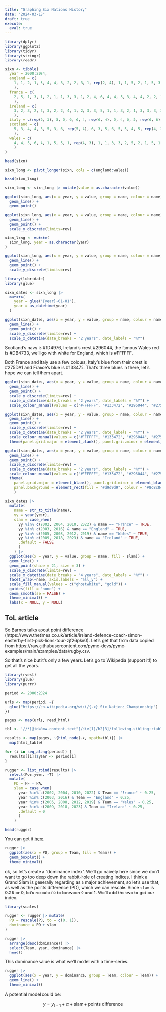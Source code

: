 ```yaml
---
title: "Graphing Six Nations History"
date: "2024-03-18"
draft: true
execute: 
  eval: true
---
```



```r
library(dplyr)
library(ggplot2)
library(tidyr)
library(stringr)
library(readr)

sixn <- tibble(
  year = 2000:2024,
  england = c(
    1, 1, 2, 1, 3, 4, 4, 3, 2, 2, 3, 1, rep(2, 4), 1, 1, 5, 2, 1, 5, 3, 4, 3
    ),
  france = c(
    2, 5, 1, 3, 1, 2, 1, 1, 3, 3, 1, 2, 4, 6, 4, 4, 5, 3, 4, 4, 2, 2, 1, 2, 2
    ),
  ireland = c(
    3, 2, 3, 2, 2, 3, 2, 2, 4, 1, 2, 3, 3, 5, 1, 1, 3, 2, 1, 3, 3, 3, 2, 1, 1
    ),
  italy = c(rep(6, 3), 5, 5, 6, 6, 4, rep(6, 4), 5, 4, 6, 5, rep(6, 8), 5),
  scotland = c(
    5, 3, 4, 4, 6, 5, 3, 6, rep(5, 4), 6, 3, 5, 6, 5, 5, 4, 5, rep(4, 3), 3, 4
    ),
  wales = c(
    4, 4, 5, 6, 4, 1, 5, 5, 1, rep(4, 3), 1, 1, 3, 3, 2, 5, 2, 1, 5, 1, 5, 5, 6
    )
)
```

```r
head(sixn)
```

```r
sixn_long <- pivot_longer(sixn, cols = c(england:wales))
```

```r
head(sixn_long)
```
```r
sixn_long <- sixn_long |> mutate(value = as.character(value))
```

```r
ggplot(sixn_long, aes(x = year, y = value, group = name, colour = name)) +
  geom_line() +
  geom_point()
```

```r
ggplot(sixn_long, aes(x = year, y = value, group = name, colour = name)) +
  geom_line() +
  geom_point() +
  scale_y_discrete(limits=rev)
```

```r
sixn_long <- mutate(
  sixn_long, year = as.character(year)
)
```


```r
ggplot(sixn_long, aes(x = year, y = value, group = name, colour = name)) +
  geom_line() +
  geom_point() +
  scale_y_discrete(limits=rev)
```

```r
library(lubridate)
library(glue)

sixn_dates <- sixn_long |> 
  mutate(
    year = glue("{year}-01-01"),
    year = as_datetime(year)
  )
```

```r
ggplot(sixn_dates, aes(x = year, y = value, group = name, colour = name)) +
  geom_line() +
  geom_point() +
  scale_y_discrete(limits=rev) +
  scale_x_datetime(date_breaks = "2 years", date_labels = "%Y")
```
Scotland's navy is #1D4976, Ireland's crest #296044, the famous Wales red is #DB4733, we'll go with white for England, which is #FFFFFF.

Both France and Italy use a few colours, Italy's blue from their crest is #275DA1 and France's blue is #133472. That's three blues in there, let's hope we can tell them apart. 

```r
ggplot(sixn_dates, aes(x = year, y = value, group = name, colour = name)) +
  geom_line() +
  geom_point() +
  scale_y_discrete(limits=rev) +
  scale_x_datetime(date_breaks = "2 years", date_labels = "%Y") +
  scale_colour_manual(values = c("#FFFFFF", "#133472", "#296044", "#275DA1", "#1D4976", "#DB4733"))
```


```r
ggplot(sixn_dates, aes(x = year, y = value, group = name, colour = name)) +
  geom_line() +
  geom_point() +
  scale_y_discrete(limits=rev) +
  scale_x_datetime(date_breaks = "2 years", date_labels = "%Y") +
  scale_colour_manual(values = c("#FFFFFF", "#133472", "#296044", "#275DA1", "#1D4976", "#DB4733"))+
  theme(panel.grid.major = element_blank(), panel.grid.minor = element_blank())
```
```r
ggplot(sixn_dates, aes(x = year, y = value, group = name, colour = name)) +
  geom_line() +
  geom_point() +
  scale_y_discrete(limits=rev) +
  scale_x_datetime(date_breaks = "2 years", date_labels = "%Y") +
  scale_colour_manual(values = c("#FFFFFF", "#133472", "#296044", "#275DA1", "#1D4976", "#DB4733")) +
  theme(
    panel.grid.major = element_blank(), panel.grid.minor = element_blank(),
    panel.background = element_rect(fill = "#d9d9d9", colour = "#8c8c8c")
    )
```

```r
sixn_dates |> 
  mutate(
    name = str_to_title(name),
    yy = year(year),
    slam = case_when(
      yy %in% c(2002, 2004, 2010, 2022) & name == "France" ~ TRUE,
      yy %in% c(2003, 2016) & name == "England" ~ TRUE,
      yy %in% c(2005, 2008, 2012, 2019) & name == "Wales" ~ TRUE,
      yy %in% c(2009, 2018, 2023) & name == "Ireland" ~ TRUE,
      .default = FALSE
      )
    ) |> 
  ggplot(aes(x = year, y = value, group = name, fill = slam)) +
  geom_line() +
  geom_point(shape = 21, size = 3) +
  scale_y_discrete(limits=rev) +
  scale_x_datetime(date_breaks = "4 years", date_labels = "%Y") +
  facet_wrap(~name, axis.labels = "all_y") +
  scale_fill_manual(values = c("ghostwhite", "gold")) +
  guides(fill = "none") +
  geom_smooth(se = FALSE) +
  theme_minimal() +
  labs(x = NULL, y = NULL)
```



## ToL article

So Barnes talks about point difference (https://www.thetimes.co.uk/article/ireland-defence-coach-simon-easterby-first-pick-lions-tour-zjf26pkn0). Let's get that from data copied from https://raw.githubusercontent.com/pymc-devs/pymc-examples/main/examples/data/rugby.csv.

So that's nice but it's only a few years. Let's go to Wikipedia (support it!) to get all the years. 
```r
library(rvest)
library(glue)
library(purrr)

period <- 2000:2024

urls <- map(period, ~{
  glue("https://en.wikipedia.org/wiki/{.x}_Six_Nations_Championship")
})

pages <- map(urls, read_html)
```

```r
tbl <- '//*[@id="mw-content-text"]/div[1]/h2[3]/following-sibling::table'

results <- map(pages, ~{html_node(.x, xpath=tbl)}) |> 
  map(html_table)

for (i in seq_along(period)) {
  results[[i]]$year <- period[i]
}

rugger <- list_rbind(results) |> 
  select(Pos:year, -T) |> 
  mutate(
    PD = PF - PA,
    slam = case_when(
      year %in% c(2002, 2004, 2010, 2022) & Team == "France" ~ 0.25,
      year %in% c(2003, 2016) & Team == "England" ~ 0.25,
      year %in% c(2005, 2008, 2012, 2019) & Team == "Wales" ~ 0.25,
      year %in% c(2009, 2018, 2023) & Team == "Ireland" ~ 0.25,
      .default = 0
      )
    )
```

```r
head(rugger)
```

You can get it [here](https://raw.githubusercontent.com/RobertMyles/blogdata/master/sixnations.csv). 

```r
rugger |> 
  ggplot(aes(x = PD, group = Team, fill = Team)) +
  geom_boxplot() +
  theme_minimal()
```

ok, so let's create a "dominance index". We'll go naively here since we don't want to go too deep down the rabbit-hole of creating indices. I think a Grand Slam is generally regarding as a major achievement, so let's use that, as well as the points difference (PD), which we can rescale. Since `slam` is 0.25 or 0, let's rescale `PD` to between 0 and 1. We'll add the two to get our index. 

```r
library(scales)

rugger <- rugger |> mutate(
  PD = rescale(PD, to = c(0, 1)),
  dominance = PD + slam
)
```

```r

rugger |> 
  arrange(desc(dominance)) |> 
  select(Team, year, dominance) |> 
  head()
```

This dominance value is what we'll model with a time-series.  

```r
rugger |> 
  ggplot(aes(x = year, y = dominance, group = Team, colour = Team)) +
  geom_line() +
  theme_minimal()
```
A potential model could be:

$$y = y_{t-1} + \alpha + \text{slam} + \text{points difference}$$ 


